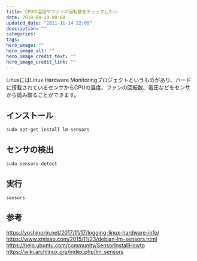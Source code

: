 ```yaml
---
title: CPUの温度やファンの回転数をチェックしたい
date: 2018-04-29 00:00
updated_date: "2021-11-14 22:00"
description: ""
categories:
tags:
hero_image: ""
hero_image_alt: ""
hero_image_credit_text: ""
hero_image_credit_link: ""
---
```

LinuxにはLinux Hardware Monitoringプロジェクトというものがあり、ハードに搭載されているセンサからCPUの温度、ファンの回転数、電圧などをセンサから読み取ることができます。

## インストール

```
sudo apt-get install lm-sensors
```

## センサの検出

```
sudo sensors-detect

```

## 実行

```
sensors
```

## 参考
https://yoshinorin.net/2017/11/17/logging-linux-hardware-info/
https://www.xmisao.com/2015/11/23/debian-lm-sensors.html
https://help.ubuntu.com/community/SensorInstallHowto
https://wiki.archlinux.org/index.php/lm_sensors